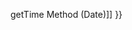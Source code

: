 {{Page_Title}}
{{Flags}}
{{Summary_Section|Sets the date and time value in the Date object.

}}
{{JS_Syntax|Formats={{JS_Syntax_Format
|Format= dateObj.'''setTime(''' milliseconds ''')''' }}
|Values={{JS_Syntax_Parameter
|Name=dateObj
|Required=Required
|Description=Any Date object.}}{{JS_Syntax_Parameter
|Name=milliseconds
|Required=Required
|Description=A numeric value representing the number of elapsed milliseconds since midnight, January 1, 1970 GMT.}}
}}
{{Remarks_Section
|Remarks=If milliseconds is negative, it indicates a date before 1970. The range of available dates is approximately 285,616 years from either side of 1970.

Setting the date and time with the '''setTime''' method is independent of the time zone.
}}
{{Examples_Section
|Not_required=No
|Examples={{Single_Example
|Language=JavaScript
|Description=The following example illustrates the use of the '''setTime''' method.

|Code= function SetTimeTest(newtime){
    var d, s;                  //Declare variables.
    d = new Date();            //Create Date object.d.setTime( newtime ) ;        //Set time.
    s = "Current setting is ";
    s += d.toUTCString();
    return(s);                 //Return new setting.
 }
}}}}
{{See_Also_Section
|Manual_links=* [[javascript/Date/getTime{{!}}getTime Method (Date)]]
}}
{{Topics | JS Basic}}

{{External_Attribution
|Is_CC-BY-SA=No
|Sources=MSDN
|MDN_link=
|MSDN_link=http://msdn.microsoft.com/en-us/library/ie/767045xx(v=vs.94).aspx
|HTML5Rocks_link=
}}
